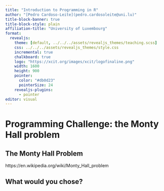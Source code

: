 ```yaml
---
title: "Introduction to Programming in R"
author: "[Pedro Cardoso-Leite](pedro.cardosoleite@uni.lu)"
title-block-banner: true
title-block-style: plain
affiliation-title: "University of Luxembourg" 
format: 
  revealjs:
    theme: [default, ../../../assets/revealjs_themes/teaching.scss]
    css: ../../../assets/revealjs_themes/style.css
    incremental: true
    chalkboard: true
    logo: "https://xcit.org/images/xcit/logofinaline.png"
    width: 1600
    height: 900
    pointer:
      color: "#db0d23"
      pointerSize: 24
    revealjs-plugins:
      - pointer
editor: visual
---
```




# Programming Challenge: the Monty Hall problem

## The Monty Hall Problem

https://en.wikipedia.org/wiki/Monty_Hall_problem


## What would you chose? 








